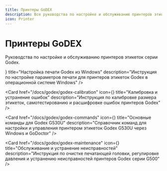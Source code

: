 ```yaml
---
title: Принтеры GoDEX
description: Все руководства по настройке и обслуживанию принтеров этикеток GoDEX
icon: Printer
---
```


# Принтеры GoDEX

Руководства по настройке и обслуживанию принтеров этикеток серии Godex.

<Cards>
  <Card 
    href="/docs/godex/godex-80x60" 
    icon={<Settings className="text-blue-400" />} 
    title="Настройка печати Godex из Windows"
    description="Инструкция по настройке параметров печати для принтеров этикеток Godex в операционной системе Windows"
  />
  
  <Card 
    href="/docs/godex/godex-calibration" 
    icon={<Settings className="text-blue-400" />} 
    title="Калибровка и устранение ошибок"
    description="Инструкция по калибровке размера этикеток, самотестированию и расшифровке ошибок принтеров Godex"
  />
  
  <Card 
    href="/docs/godex/godex-commands" 
    icon={<Terminal className="text-purple-400" />} 
    title="Основные команды для Godex G530U"
    description="Справочник команд для настройки и управления принтером этикеток Godex G530U через Windows и GoDoctor"
  />
  
  <Card 
    href="/docs/godex/godex-maintenance" 
    icon={<Wrench className="text-orange-400" />} 
    title="Обслуживание и устранение неисправностей"
    description="Инструкция по очистке печатающей головки, регулировке давления и устранению неисправностей принтеров Godex серии G500"
  />
</Cards>

